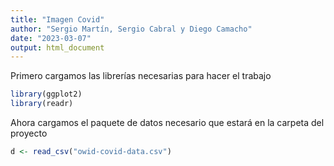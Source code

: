 ```yaml
---
title: "Imagen Covid"
author: "Sergio Martín, Sergio Cabral y Diego Camacho"
date: "2023-03-07"
output: html_document
---
```


Primero cargamos las librerías necesarias para hacer el trabajo
```r
library(ggplot2)
library(readr)
```

Ahora cargamos el paquete de datos necesario que estará en la carpeta del proyecto
```r
d <- read_csv("owid-covid-data.csv")
```


